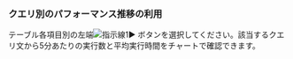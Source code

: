 ### クエリ別のパフォーマンス推移の利用

テーブル各項目別の左端![指示線1](/img/number-01.png)► ボタンを選択してください。該当するクエリ文から5分あたりの実行数と平均実行時間をチャートで確認できます。
